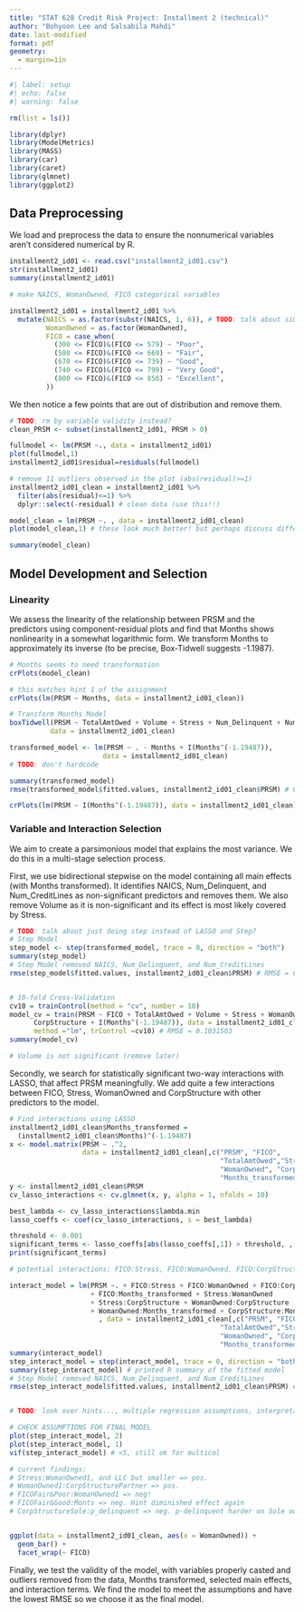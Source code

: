 ```yaml
---
title: "STAT 628 Credit Risk Project: Installment 2 (technical)"
author: "Bohyoon Lee and Salsabila Mahdi"
date: last-modified
format: pdf
geometry:
  - margin=1in
---
```


```r
#| label: setup
#| echo: false
#| warning: false

rm(list = ls())

library(dplyr)
library(ModelMetrics)
library(MASS)
library(car)
library(caret)
library(glmnet)
library(ggplot2)
```

## Data Preprocessing

We load and preprocess the data to ensure the nonnumerical variables aren't 
considered numerical by R.

```r
installment2_id01 <- read.csv("installment2_id01.csv")
str(installment2_id01)
summary(installment2_id01)

# make NAICS, WomanOwned, FICO categorical variables

installment2_id01 = installment2_id01 %>%
  mutate(NAICS = as.factor(substr(NAICS, 1, 6)), # TODO: talk about simplifying
         WomanOwned = as.factor(WomanOwned),
         FICO = case_when(
           (300 <= FICO)&(FICO <= 579) ~ "Poor",
           (580 <= FICO)&(FICO <= 669) ~ "Fair",
           (670 <= FICO)&(FICO <= 739) ~ "Good",
           (740 <= FICO)&(FICO <= 799) ~ "Very Good",
           (800 <= FICO)&(FICO <= 850) ~ "Excellent",
         ))

```
We then notice a few points that are out of distribution and remove them.

```r
# TODO: rm by variable validity instead?
clean_PRSM <- subset(installment2_id01, PRSM > 0)

fullmodel <- lm(PRSM ~., data = installment2_id01)
plot(fullmodel,1)
installment2_id01$residual=residuals(fullmodel)

# remove 11 outliers observed in the plot (abs(residual)>=1)
installment2_id01_clean = installment2_id01 %>% 
  filter(abs(residual)<=1) %>% 
  dplyr::select(-residual) # clean data (use this!!)

model_clean = lm(PRSM ~. , data = installment2_id01_clean) 
plot(model_clean,1) # these look much better! but perhaps discuss different outlier removal techniques TODO: talk about this!

summary(model_clean)

```

## Model Development and Selection

### Linearity

We assess the linearity of the relationship between PRSM and the predictors 
using component-residual plots and find that Months shows nonlinearity in a somewhat logarithmic form. 
We transform Months to approximately its inverse (to be precise, Box-Tidwell suggests -1.1987).

```r
# Months seems to need transformation
crPlots(model_clean) 

# this matches hint 1 of the assignment
crPlots(lm(PRSM ~ Months, data = installment2_id01_clean))

# Transform Months Model
boxTidwell(PRSM ~ TotalAmtOwed + Volume + Stress + Num_Delinquent + Num_CreditLines + Months,
          data = installment2_id01_clean)

transformed_model <- lm(PRSM ~ . - Months + I(Months^(-1.19487)),
                       data = installment2_id01_clean)
# TODO: don't hardcode

summary(transformed_model)
rmse(transformed_model$fitted.values, installment2_id01_clean$PRSM) # 0.1018195

crPlots(lm(PRSM ~ I(Months^(-1.19487)), data = installment2_id01_clean))
```
### Variable and Interaction Selection

We aim to create a parsimonious model that explains the most variance. 
We do this in a multi-stage selection process.

First, we use bidirectional stepwise on the model containing all main effects (with Months transformed). 
It identifies NAICS, Num_Delinquent, and Num_CreditLines as non-significant predictors and removes them.
We also remove Volume as it is non-significant and its effect is most likely covered by Stress.

```r
# TODO: talk about just doing step instead of LASSO and Step?
# Step Model
step_model <- step(transformed_model, trace = 0, direction = "both")
summary(step_model)
# Step Model removed NAICS, Num_Delinquent, and Num_CreditLines
rmse(step_model$fitted.values, installment2_id01_clean$PRSM) # RMSE = 0.1025071


# 10-fold Cross-Validation
cv10 = trainControl(method = "cv", number = 10)
model_cv = train(PRSM ~ FICO + TotalAmtOwed + Volume + Stress + WomanOwned + 
      CorpStructure + I(Months^(-1.19487)), data = installment2_id01_clean, 
      method ="lm", trControl =cv10) # RMSE = 0.1031503
summary(model_cv)

# Volume is not significant (remove later)
```
Secondly, we search for statistically significant two-way interactions with LASSO, that affect PRSM meaningfully. 
We add quite a few interactions between FICO, Stress, WomanOwned and CorpStructure with other predictors to the model.

```r

# Find interactions using LASSO
installment2_id01_clean$Months_transformed =
  (installment2_id01_clean$Months)^(-1.19487)
x <- model.matrix(PRSM ~ .^2, 
                  data = installment2_id01_clean[,c("PRSM", "FICO",
                                                    "TotalAmtOwed","Stress",
                                                    "WomanOwned", "CorpStructure",
                                                    "Months_transformed")])[, -1]
y <- installment2_id01_clean$PRSM
cv_lasso_interactions <- cv.glmnet(x, y, alpha = 1, nfolds = 10)

best_lambda <- cv_lasso_interactions$lambda.min
lasso_coeffs <- coef(cv_lasso_interactions, s = best_lambda)

threshold <- 0.001
significant_terms <- lasso_coeffs[abs(lasso_coeffs[,1]) > threshold, , drop = FALSE]
print(significant_terms)

# potential interactions: FICO:Stress, FICO:WomanOwned, FICO:CorpStructure, FICO:Months_transformed, Stress:WomanOwned, Stress:CorpStructure, WomanOwned:CorpStructure, WomanOwned:Months_transformed, CorpStructure:Months_transformed

interact_model = lm(PRSM ~. + FICO:Stress + FICO:WomanOwned + FICO:CorpStructure 
                    + FICO:Months_transformed + Stress:WomanOwned 
                    + Stress:CorpStructure + WomanOwned:CorpStructure 
                    + WomanOwned:Months_transformed + CorpStructure:Months_transformed
                      , data = installment2_id01_clean[,c("PRSM", "FICO",
                                                    "TotalAmtOwed","Stress",
                                                    "WomanOwned", "CorpStructure",
                                                    "Months_transformed")])
summary(interact_model)
step_interact_model = step(interact_model, trace = 0, direction = "both")
summary(step_interact_model) # printed R summary of the fitted model
# Step Model removed NAICS, Num_Delinquent, and Num_CreditLines
rmse(step_interact_model$fitted.values, installment2_id01_clean$PRSM) # RMSE = 0.09830548


# TODO: look over hints..., multiple regression assumptions, interpretations of the parameters, explanation for how we selected the characteristics of the baseline borrower

# CHECK ASSUMPTIONS FOR FINAL MODEL
plot(step_interact_model, 2)
plot(step_interact_model, 1)
vif(step_interact_model) # <5, still ok for multicol

# current findings:
# Stress:WomanOwned1, and LLC but smaller => pos. 
# WomanOwned1:CorpStructurePartner => pos.
# FICOFair&Poor:WomanOwned1 => neg!
# FICOFair&Good:Monts => neg. Hint diminished effect again
# CorpStructureSole:p_delinquent => neg. p-delinquent harder on Sole owner


ggplot(data = installment2_id01_clean, aes(x = WomanOwned)) +
  geom_bar() +
  facet_wrap(~ FICO)

```

Finally, we test the validity of the model, with variables properly casted and
outliers removed from the data, Months transformed, selected main effects, and interaction terms.
We find the model to meet the assumptions and have the lowest RMSE so we choose it as the final model.
